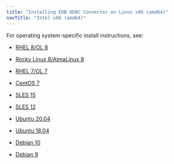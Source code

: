 ```yaml
---
title: "Installing EDB ODBC Connector on Linux x86 (amd64)"
navTitle: "Intel x86 (amd64)"
---
```


For operating system-specific install instructions, see:

  - [RHEL 8/OL 8](01_odbc13_rhel8_x86)

  - [Rocky Linux 8/AlmaLinux 8](02_odbc13_other_linux8_x86)
  - [RHEL 7/OL 7](03_odbc13_rhel7_x86)
  - [CentOS 7](04_odbc13_centos7_x86)
  - [SLES 15](05_odbc13_sles15_x86)
  - [SLES 12](06_odbc13_sles12_x86)
  - [Ubuntu 20.04](07_odbc13_ubuntu20_x86)
  - [Ubuntu 18.04](07a_odbc13_ubuntu18_x86)
  - [Debian 10](08_odbc13_deb10_x86)
  - [Debian 9](08a_odbc13_deb9_x86)
